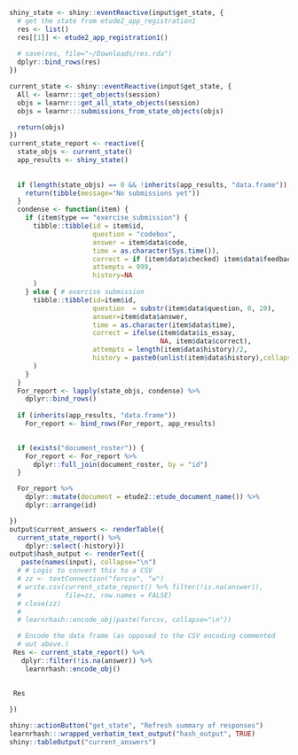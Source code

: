 ```r
shiny_state <- shiny::eventReactive(input$get_state, {
  # get the state from etude2_app_registration1
  res <- list()
  res[[1]] <- etude2_app_registration1()
  
  # save(res, file="~/Downloads/res.rda")
  dplyr::bind_rows(res)
})

current_state <- shiny::eventReactive(input$get_state, {
  All <- learnr:::get_objects(session)
  objs = learnr:::get_all_state_objects(session)
  objs = learnr:::submissions_from_state_objects(objs)

  return(objs)
})
current_state_report <- reactive({
  state_objs <- current_state()
  app_results <- shiny_state()
  
  
  if (length(state_objs) == 0 && !inherits(app_results, "data.frame")) { 
    return(tibble(message="No submissions yet"))
  }
  condense <- function(item) {
    if (item$type == "exercise_submission") {
      tibble::tibble(id = item$id,
                     question = "codebox",
                     answer = item$data$code,
                     time = as.character(Sys.time()),
                     correct = if (item$data$checked) item$data$feedback$correct else FALSE,
                     attempts = 999,
                     history=NA
      )
    } else { # exercise submission
      tibble::tibble(id=item$id,
                     question  = substr(item$data$question, 0, 20),
                     answer=item$data$answer,
                     time = as.character(item$data$time),
                     correct = ifelse(item$data$is_essay,
                                      NA, item$data$correct),
                     attempts = length(item$data$history)/2,
                     history = paste0(unlist(item$data$history),collapse=":::")
      )
    }
  }
  For_report <- lapply(state_objs, condense) %>%
    dplyr::bind_rows()
  
  if (inherits(app_results, "data.frame"))
    For_report <- bind_rows(For_report, app_results)
 

  if (exists("document_roster")) {
    For_report <- For_report %>%
      dplyr::full_join(document_roster, by = "id")
  }

  For_report %>%
    dplyr::mutate(document = etude2::etude_document_name()) %>%
    dplyr::arrange(id)

})
output$current_answers <- renderTable({
  current_state_report() %>%
    dplyr::select(-history)})
output$hash_output <- renderText({
   paste(names(input), collapse="\n")
  # # Logic to convert this to a CSV
  # zz <- textConnection("forcsv", "w")
  # write.csv(current_state_report() %>% filter(!is.na(answer)),
  #           file=zz, row.names = FALSE)
  # close(zz)
  #
  # learnrhash::encode_obj(paste(forcsv, collapse="\n"))

  # Encode the data frame (as opposed to the CSV encoding commented
  # out above.)
 Res <- current_state_report() %>% 
   dplyr::filter(!is.na(answer)) %>%
    learnrhash::encode_obj()
 

 Res
 
})
```

```r
shiny::actionButton("get_state", "Refresh summary of responses")
learnrhash:::wrapped_verbatim_text_output("hash_output", TRUE)
shiny::tableOutput("current_answers")
```

